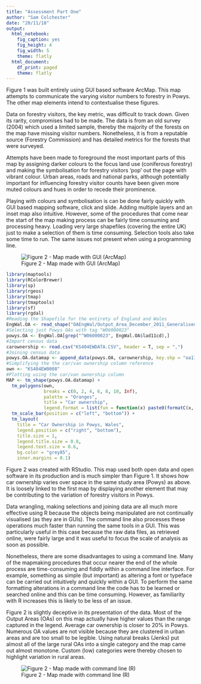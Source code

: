 ```yaml
---
title: "Assessment Part One"
author: "Sam Colchester"
date: "20/11/18"
output:
  html_notebook:
    fig_caption: yes
    fig_height: 4
    fig_width: 5
    theme: flatly
  html_document:
    df_print: paged
    theme: flatly
---
```


Figure 1 was built entirely using GUI based software ArcMap. This map attempts to communicate the varying visitor numbers to forestry in Powys. The other map elements intend to contextualise these figures. 

Data on forestry visitors, the key metric, was difficult to track down. Given its rarity, compromises had to be made. The data is from an old survey (2004) which used a limited sample, thereby the majority of the forests on the map have missing visitor numbers. Nonetheless, it is from a reputable source (Forestry Commission) and has detailed metrics for the forests that were surveyed. 

Attempts have been made to foreground the most important parts of this map by assigning darker colours to the focus land use (coniferous forestry) and making the symbolisation for forestry visitors ‘pop’ out the page with vibrant colour. Urban areas, roads and national parks, although potentially important for influencing forestry visitor counts have been given more muted colours and hues in order to recede their prominence. 

Playing with colours and symbolisation is can be done fairly quickly with GUI based mapping software, click and slide. Adding multiple layers and an inset map also intuitive. However, some of the procedures that come near the start of the map making process can be fairly time consuming and processing heavy. Loading very large shapefiles (covering the entire UK) just to make a selection of them is time consuming. Selection tools also take some time to run. The same issues not present when using a programming line. 

![Figure 2 - Map made with GUI (ArcMap)](Images/Powys-forestry.jpg)
```r

library(maptools) 
library(RColorBrewer) 
library(sp) 
library(rgeos) 
library(tmap) 
library(tmaptools) 
library(sf) 
library(rgdal)
#Reading the Shapefile for the entirety of England and Wales
EngWal.OA <- read_shape("OAEngWal/Output_Area_December_2011_Generalised_Clipped_Boundaries_in_England_and_Wales.shp", as.sf = T)
#Selecting just Powys OAs with tag "W06000023"
powys.OA <- EngWal.OA[grep("^W06000023", EngWal.OA$lad11cd),]
#Import census data
carownership <- read.csv("KS404EWDATA.CSV", header = T, sep = ",")
#Joining census data
powys.OA.datamap <- append_data(powys.OA, carownership, key.shp = "oa11cd", key.data = "GeographyCode", ignore.duplicates = T)
#Simplifying the the car/van ownership column reference
own <- "KS404EW0008"
#Plotting using the car/van ownership column
MAP <- tm_shape(powys.OA.datamap) +
  tm_polygons(own, 
              breaks = c(0, 2, 4, 6, 8, 10, Inf), 
              palette = "Oranges", 
              title = "Car ownership",
              legend.format = list(fun = function(x) paste0(formatC(x, digits=0, format="f"), "%"))) +
  tm_scale_bar(position = c("left", "bottom")) +
  tm_layout(
    title = "Car Ownership in Powys, Wales", 
    legend.position = c("right", "bottom"),
    title.size = 1, 
    legend.title.size = 0.8,
    legend.text.size = 0.6,
    bg.color = "grey85",
    inner.margins = 0.1)
```

Figure 2 was created with RStudio. This map used both open data and open software in its production and is much simpler than Figure 1. It shows how car ownership varies over space in the same study area (Powys) as above. It is loosely linked to the first map by displaying another element that may be contributing to the variation of forestry visitors in Powys. 

Data wrangling, making selections and joining data are all much more effective using R because the objects being manipulated are not continually visualised (as they are in GUIs). The command line also processes these operations much faster than running the same tools in a GUI. This was particularly useful in this case because the raw data files, as retrieved online, were fairly large and it was useful to focus the scale of analysis as soon as possible. 

Nonetheless, there are some disadvantages to using a command line. Many of the mapmaking procedures that occur nearer the end of the whole process are time-consuming and fiddly within a command line interface. For example, something as simple (but important) as altering a font or typeface can be carried out intuitively and quickly within a GUI. To perform the same formatting alterations in a command line the code has to be learned or searched online and this can be time consuming. However, as familiarity with R increases this is likely to be less of an issue.

Figure 2 is slightly deceptive in its presentation of the data. Most of the Output Areas (OAs) on this map actually have higher values than the range captured in the legend. Average car ownership is closer to 20% in Powys. Numerous OA values are not visible because they are clustered in urban areas and are too small to be legible. Using natural breaks (Jenks) put almost all of the large rural OAs into a single category and the map came out almost monotone. Custom (low) categories were thereby chosen to highlight variation in rural areas. 


![Figure 2 - Map made with command line (R)](Images/CarownershipPowys.png)
